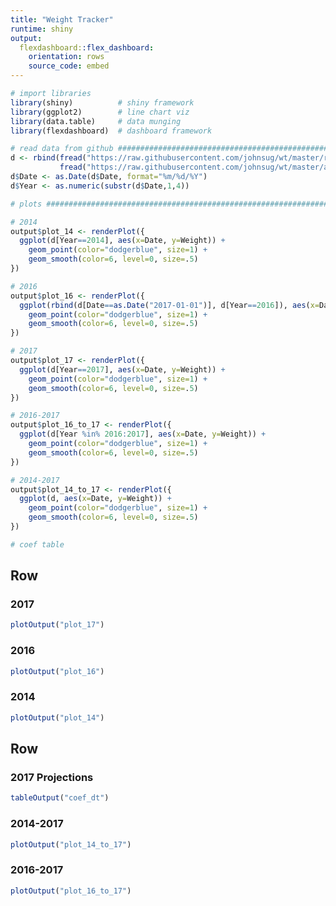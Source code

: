 ```yaml
---
title: "Weight Tracker"
runtime: shiny
output:
  flexdashboard::flex_dashboard:
    orientation: rows
    source_code: embed
---
```


```r
# import libraries
library(shiny)          # shiny framework
library(ggplot2)        # line chart viz
library(data.table)     # data munging
library(flexdashboard)  # dashboard framework

# read data from github ##########################################################################
d <- rbind(fread("https://raw.githubusercontent.com/johnsug/wt/master/recent_wt.csv"), 
           fread("https://raw.githubusercontent.com/johnsug/wt/master/archived_wt.csv"))
d$Date <- as.Date(d$Date, format="%m/%d/%Y")
d$Year <- as.numeric(substr(d$Date,1,4))

# plots ##########################################################################################

# 2014
output$plot_14 <- renderPlot({
  ggplot(d[Year==2014], aes(x=Date, y=Weight)) + 
    geom_point(color="dodgerblue", size=1) + 
    geom_smooth(color=6, level=0, size=.5)
})

# 2016
output$plot_16 <- renderPlot({
  ggplot(rbind(d[Date==as.Date("2017-01-01")], d[Year==2016]), aes(x=Date, y=Weight)) + 
    geom_point(color="dodgerblue", size=1) + 
    geom_smooth(color=6, level=0, size=.5)
})

# 2017
output$plot_17 <- renderPlot({
  ggplot(d[Year==2017], aes(x=Date, y=Weight)) + 
    geom_point(color="dodgerblue", size=1) + 
    geom_smooth(color=6, level=0, size=.5)
})

# 2016-2017
output$plot_16_to_17 <- renderPlot({
  ggplot(d[Year %in% 2016:2017], aes(x=Date, y=Weight)) + 
    geom_point(color="dodgerblue", size=1) + 
    geom_smooth(color=6, level=0, size=.5)
})

# 2014-2017
output$plot_14_to_17 <- renderPlot({
  ggplot(d, aes(x=Date, y=Weight)) + 
    geom_point(color="dodgerblue", size=1) + 
    geom_smooth(color=6, level=0, size=.5)
})

# coef table


```

Row {data-height=250}
---------------------------------------

### 2017
```r
plotOutput("plot_17")
```

### 2016
```r
plotOutput("plot_16")
```

### 2014
```r
plotOutput("plot_14")
```

Row {data-height=250}
---------------------------------------

### 2017 Projections
```r
tableOutput("coef_dt")
```

### 2014-2017
```r
plotOutput("plot_14_to_17")
```

### 2016-2017
```r
plotOutput("plot_16_to_17")
```
